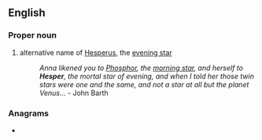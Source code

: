 ==English==

===Proper noun===
{{en-proper noun}}

# alternative name of [[Hesperus]], the [[evening star]]
#: ''Anna likened you to [[Phosphor]], the [[morning star]], and herself to '''Hesper''', the mortal star of evening, and when I told her those twin stars were one and the same, and not a star at all but the planet Venus...'' - John Barth

===Anagrams===
* {{anagrams|en|-sphere|herpes|pesher|pheers|sphere}}